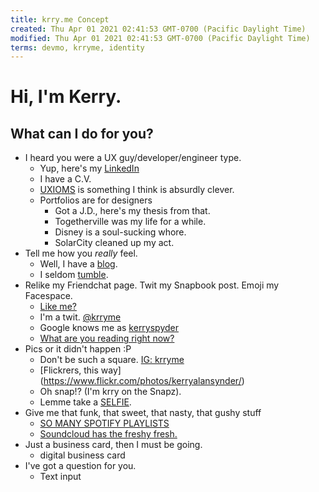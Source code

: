 ```yaml
---
title: krry.me Concept
created: Thu Apr 01 2021 02:41:53 GMT-0700 (Pacific Daylight Time)
modified: Thu Apr 01 2021 02:41:53 GMT-0700 (Pacific Daylight Time)
terms: devmo, krryme, identity
---
```


# Hi, I'm Kerry.

## What can I do for you?

- I heard you were a UX guy/developer/engineer type.
  - Yup, here's my [LinkedIn](https://www.linkedin.com/in/kerrysnyder)
  - I have a C.V.
  - [UXIOMS](http://uxioms.com) is something I think is absurdly clever.
  - Portfolios are for designers
    - Got a J.D., here's my thesis from that.
    - Togetherville was my life for a while.
    - Disney is a soul-sucking whore.
    - SolarCity cleaned up my act.
- Tell me how you _really_ feel.
  - Well, I have a [blog](said.krry.me).
  - I seldom [tumble](yrrk.tumblr.com).
- Relike my Friendchat page. Twit my Snapbook post. Emoji my Facespace.
  - [Like me?](http://facebook.com/krrysnydr)
  - I'm a twit. [@krryme](http://twitter.com/krryme)
  - Google knows me as [kerryspyder](https://plus.google.com/u/0/+KerrySnyder/)
  - [What are you reading right now?](https://www.goodreads.com/krry)
- Pics or it didn't happen :P
  - Don't be such a square. [IG: krryme](https://instagram.com/krryme)
  - [Flickrers, this way] (https://www.flickr.com/photos/kerryalansynder/)
  - Oh snap!? (I'm krry on the Snapz).
  - Lemme take a [SELFIE](https://www.youtube.com/watch?v=zF6sF85yV9s).
- Give me that funk, that sweet, that nasty, that gushy stuff
  - [SO MANY SPOTIFY PLAYLISTS](https://open.spotify.com/user/_kerry)
  - [Soundcloud has the freshy fresh.](https://soundcloud.com/krry)
- Just a business card, then I must be going.
  - digital business card
- I've got a question for you.
  - Text input
